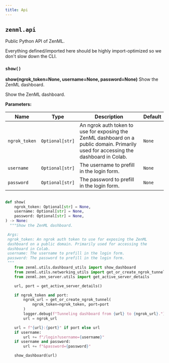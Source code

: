 ```yaml
---
title: Api
---
```


## `zenml.api`

Public Python API of ZenML.

Everything defined/imported here should be highly import-optimized so we don't slow down the CLI.

### `show()`
**show(ngrok_token=None, username=None, password=None)**
Show the ZenML dashboard.

Show the ZenML dashboard.

**Parameters:**

| Name | Type | Description | Default |
| --- | --- | --- | --- |
| `ngrok_token` | `Optional[str]` | An ngrok auth token to use for exposing the ZenML dashboard on a public domain. Primarily used for accessing the dashboard in Colab. | `None` |
| `username` | `Optional[str]` | The username to prefill in the login form. | `None` |
| `password` | `Optional[str]` | The password to prefill in the login form. | `None` |
<Accordion
  title="Source code in `zenml/api.py`">
```py

def show(
    ngrok_token: Optional[str] = None,
    username: Optional[str] = None,
    password: Optional[str] = None,
) -> None:
  """Show the ZenML dashboard.

 Args:
 ngrok_token: An ngrok auth token to use for exposing the ZenML
 dashboard on a public domain. Primarily used for accessing the
 dashboard in Colab.
 username: The username to prefill in the login form.
 password: The password to prefill in the login form.
 """
    from zenml.utils.dashboard_utils import show_dashboard
    from zenml.utils.networking_utils import get_or_create_ngrok_tunnel
    from zenml.zen_server.utils import get_active_server_details

    url, port = get_active_server_details()

    if ngrok_token and port:
        ngrok_url = get_or_create_ngrok_tunnel(
            ngrok_token=ngrok_token, port=port
        )
        logger.debug(f"Tunneling dashboard from {url} to {ngrok_url}.")
        url = ngrok_url

    url = f"{url}:{port}" if port else url
    if username:
        url += f"/login?username={username}"
    if username and password:
        url += f"&password={password}"

    show_dashboard(url)
```
</Accordion>

